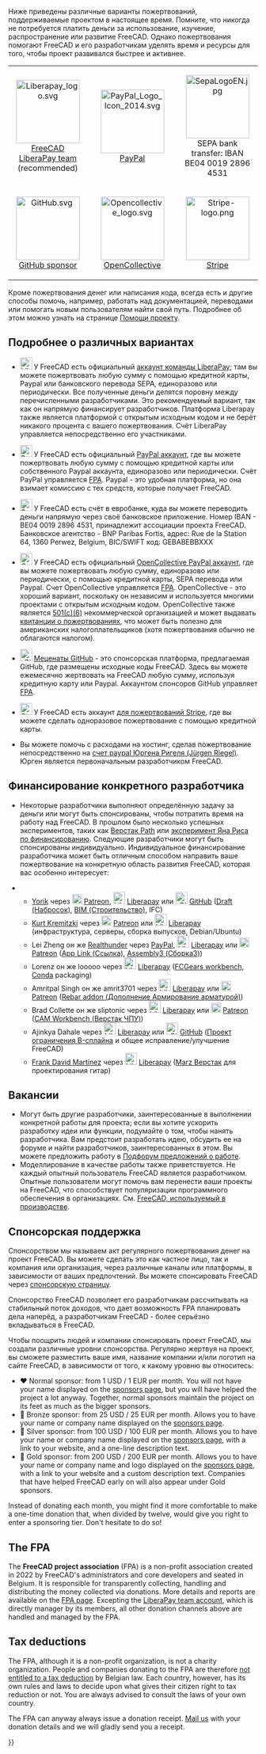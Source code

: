 <languages/>
Ниже приведены различные варианты пожертвований, поддерживаемые проектом в настоящее время. Помните, что никогда не потребуется платить деньги за использование, изучение, распространение или развитие FreeCAD. Однако пожертвования помогают FreeCAD и его разработчикам уделять время и ресурсы для того, чтобы проект развивался быстрее и активнее.
{| align="center" cellpadding="20" style="font-size:120%"
| align=center | [[Image:Liberapay_logo.svg|128px]]
[https://liberapay.com/FreeCAD FreeCAD LiberaPay team] (recommended)
|
| align=center | [[Image:PayPal Logo Icon 2014.svg|128px]]
[https://www.paypal.com/donate/?hosted_button_id=M3Z8BGW6DB69Q PayPal]
|
| align=center | [[Image:SepaLogoEN.jpg|128px]]
SEPA bank transfer: IBAN BE04 0019 2896 4531
|-
| align=center | [[Image:GitHub.svg|128px]]
[https://github.com/sponsors/FreeCAD GitHub sponsor]
|
| align=center | [[Image:Opencollective_logo.svg|128px]]
[https://opencollective.com/freecad OpenCollective]
|
| align=center | [[Image:Stripe-logo.png|128px]]
[https://donate.stripe.com/14k3ei9TYgwFclq145 Stripe]
|}

Кроме пожертвования денег или написания кода, всегда есть и другие способы помочь, например, работать над документацией, переводами или помогать новым пользователям найти свой путь. Подробнее об этом можно узнать на странице [[Help FreeCAD/ru|Помощи проекту]].

<span id="More_details_about_the_different_options"></span>
== Подробнее о различных вариантах ==

* [[File:Liberapay_logo.svg|24px]] У FreeCAD есть официальный [https://liberapay.com/FreeCAD аккаунт команды LiberaPay]; там вы можете пожертвовать любую сумму с помощью кредитной карты, Paypal или банковского перевода SEPA, единоразово или периодически. Все полученные деньги делятся поровну между перечисленными разработчиками. Это рекомендуемый вариант, так как он напрямую финансирует разработчиков. Платформа Liberapay также является платформой с открытым исходным кодом и не берёт никакого процента с вашего пожертвования. Счёт LiberaPay управляется непосредственно его участниками.

* [[File:PayPal Logo Icon 2014.svg|24px]] У FreeCAD есть официальный [https://www.paypal.com/donate/?hosted_button_id=M3Z8BGW6DB69Q PayPal аккаунт], где вы можете пожертвовать любую сумму с помощью кредитной карты или собственного Paypal аккаунта, единоразово или периодически. Счёт PayPal управляется [https://github.com/FreeCAD/FPA FPA]. Paypal - это удобная платформа, но она взимает комиссию с тех средств, которые получает FreeCAD.

* [[File:SepaLogoEN.jpg|24px]] У FreeCAD есть счёт в евробанке, куда вы можете переводить деньги напрямую через своё банковское приложение. Номер IBAN - BE04 0019 2896 4531, принадлежит ассоциации проекта FreeCAD. Банковское агентство - BNP Paribas Fortis, адрес: Rue de la Station 64, 1360 Perwez, Belgium, BIC/SWIFT код: GEBABEBBXXX

* [[File:Opencollective_logo.svg|24px]] У FreeCAD есть официальный [https://opencollective.com/freecad OpenCollective PayPal аккаунт], где вы можете пожертвовать любую сумму, единоразово или периодически, с помощью кредитной карты, SEPA перевода или Paypal. Счет OpenCollective управляется [https://github.com/FreeCAD/FPA FPA]. OpenCollective - это хороший вариант, поскольку он независим и используется многими проектами с открытым исходным кодом. OpenCollective также является [https://en.wikipedia.org/wiki/501(c)_organization 501(c)(6)] некоммерческой организацией и может выдавать [https://docs.opencollective.com/help/financial-contributors/receipts квитанции о пожертвованиях], что может быть полезно для американских налогоплательщиков (хотя пожертвования обычно не облагаются налогом).

* [[File: GitHub.svg|24px]] [https://github.com/sponsors/FreeCAD Меценаты GitHub] - это спонсорская платформа, предлагаемая GitHub, где размещены исходные коды FreeCAD. Здесь вы можете ежемесячно жертвовать на FreeCAD любую сумму, используя кредитную карту или Paypal. Аккаунтом спонсоров GitHub управляет [https://github.com/FreeCAD/FPA FPA]. 

* [[File:Stripe-logo.png|24px]] У FreeCAD есть аккаунт [https://donate.stripe.com/14k3ei9TYgwFclq145 для пожертвований Stripe], где вы можете сделать одноразовое пожертвование с помощью кредитной карты.

* Вы можете помочь с расходами на хостинг, сделав пожертвование непосредственно на [https://www.paypal.com/cgi-bin/webscr?item_name=Donation+to+FreeCAD&cmd=_donations&business=Mail%40juergen-riegel.net счет paypal Юргена Ригеля (Jürgen Riegel)]. Юрген является первоначальным разработчиком FreeCAD.

<span id="Funding_a_specific_developer"></span>
== Финансирование конкретного разработчика ==

* Некоторые разработчики выполняют определённую задачу за деньги или могут быть спонсированы, чтобы потратить время на работу над FreeCAD. В прошлом было несколько успешных экспериментов, таких как [[Path_Workbench/ru|Верстак Path]] или [https://opendeveloperfunding.wordpress.com/ эксперимент Яна Риса по финансированию]. Следующие разработчики могут быть спонсированы индивидуально. Индивидуальное финансирование разработчика может быть отличным способом направить ваше пожертвование на конкретную область развития FreeCAD, которая вас особенно интересует:

** [[User:Yorik|Yorik]] через [[File:patreonporange.png|20px|yorikvanhavre|link=https://www.patreon.com/yorikvanhavre]] [https://www.patreon.com/yorikvanhavre Patreon], [[File:Liberapay_logo.svg|24px]] [https://liberapay.com/yorik Liberapay] или [[File: GitHub.svg|24px]] [https://github.com/sponsors/yorikvanhavre GitHub] ([[Draft_Workbench/ru|Draft (Набросок)]], [[BIM_Workbench/ru|BIM (Строительство)]], IFC)
** [[User:Kkremitzki|Kurt Kremitzki]] через [[File:patreonporange.png|20px|kkremitzki|link=https://www.patreon.com/kkremitzki]] [https://www.patreon.com/kkremitzki Patreon] или [[File:Liberapay_logo.svg|24px]] [https://liberapay.com/kkremitzki Liberapay] (инфраструктура, серверы, сборка выпусков, Debian/Ubuntu)
** Lei Zheng он же [https://github.com/realthunder Realthunder] через [https://www.paypal.com/cgi-bin/webscr?cmd=_s-xclick&hosted_button_id=2SM8GY3U2UUJN PayPal], [[File:Liberapay_logo.svg|24px]] [https://liberapay.com/realthunder/ Liberapay] или [[File:patreonporange.png|20px|Patreon]] [https://www.patreon.com/90thundereal Patreon] ([[App_Link/ru|App Link (Ссылка)]], [[Assembly3_Workbench/ru|Assembly3 (Сборка3)]])
** Lorenz он же looooo через [[File:Liberapay_logo.svg|24px]] [https://liberapay.com/looooo/donate Liberapay] ([https://github.com/looooo/freecad.gears FCGears workbench], [[Conda|Conda]] packaging)
** Amritpal Singh он же amrit3701 через [[File:Liberapay_logo.svg|24px]] [https://liberapay.com/amrit3701 Liberapay] или [[File:patreonporange.png|20px|Patreon]] [https://www.patreon.com/amrit3701 Patreon] ([https://github.com/amrit3701/FreeCAD-Reinforcement Rebar addon (Дополнение Армирование арматурой)])
** Brad Collette он же sliptonic через [[File:Liberapay_logo.svg|24px]] [https://liberapay.com/sliptonic/donate Liberapay] или [[File:patreonporange.png|20px|Patreon]] [https://www.patreon.com/sliptonic Patreon] ([[CAM_Workbench/ru|CAM Workbench (Верстак ЧПУ)]])
** Ajinkya Dahale через [[File:Liberapay_logo.svg|24px]] [https://liberapay.com/ajinkyadahale/ Liberapay] или [[File: GitHub.svg|24px]] [https://github.com/sponsors/AjinkyaDahale/ GitHub] ([https://forum.freecadweb.org/viewtopic.php?f=9&t=71130 Проект ограничения B-сплайна] и общее исправление/улучшение  FreeCAD)
** [[User:Mnesarco|Frank David Martínez]] через [[File:Liberapay_logo.svg|24px]] [https://liberapay.com/mnesarco/ Liberapay] ([https://github.com/mnesarco/MarzWorkbench Marz Верстак] для проектирования гитар)

<span id="Jobs"></span>
== Вакансии ==

* Могут быть другие разработчики, заинтересованные в выполнении конкретной работы для проекта; если вы хотите ускорить разработку идеи или функции, подумайте о том, чтобы нанять разработчика. Вам предстоит разработать идею, обсудить ее на форуме и найти разработчиков, заинтересованных в этом. Вы можете предложить работу в [https://forum.freecadweb.org/viewforum.php?f=31 Подфорум предложений о работе].
* Моделлирование в качестве работы также приветствуется. Не каждый опытный пользователь FreeCAD является разработчиком. Опытные пользователи могут помочь вам перенести ваши проекты на FreeCAD, что способствует популяризации программного обеспечения в организациях. См. [[FreeCAD_used_in_production/ru|FreeCAD, используемый в производстве]].

<span id="Sponsoring"></span>
== Спонсорская поддержка ==

Спонсорством мы называем акт регулярного пожертвования денег на проект FreeCAD. Вы можете сделать это как частное лицо, так и компания или организация, через различные каналы или платформы, в зависимости от ваших предпочтений. Вы можете спонсировать FreeCAD через [https://www.freecad.org/sponsor.php спонсорскую страницу].

Спонсорство FreeCAD позволяет его разработчикам рассчитывать на стабильный поток доходов, что дает возможность FPA планировать дела наперёд, а разработчикам FreeCAD - более серьёзно вкладываться в FreeCAD.

Чтобы поощрить людей и компании спонсировать проект FreeCAD, мы создали различные уровни спонсорства. Регулярно жертвуя на проект, вы сможете разместить ваше имя, название компании и/или логотип на сайте FreeCAD, в зависимости от того, к какому уровню вы относитесь:

* ♥ Normal sponsor: from 1 USD / 1 EUR per month. You will not have your name displayed on the [https://www.freecad.org/sponsor.php sponsors page], but you will have helped the project a lot anyway. Together, normal sponsors maintain the project on its feet as much as the bigger sponsors.
* 🥉 Bronze sponsor: from 25 USD / 25 EUR per month. Allows you to have your name or company name displayed on the [https://www.freecad.org/sponsor.php sponsors page].
* 🥈 Silver sponsor: from 100 USD / 100 EUR per month. Allows you to have your name or company name displayed on the [https://www.freecad.org/sponsor.php sponsors page], with a link to your website, and a one-line description text.
* 🥇 Gold sponsor: from 200 USD / 200 EUR per month. Allows you to have your name or company name and logo displayed on the [https://www.freecad.org/sponsor.php sponsors page], with a link to your website and a custom description text. Companies that have helped FreeCAD early on will also appear under Gold sponsors.

Instead of donating each month, you might find it more comfortable to make a one-time donation that, when divided by twelve, would give you right to enter a sponsoring tier. Don't hesitate to do so!

== The FPA ==

The '''FreeCAD project association''' (FPA) is a non-profit association created in 2022 by FreeCAD's administrators and core developers and seated in Belgium. It is responsible for transparently collecting, handling and distributing the money collected via donations. More details and reports are available on the [https://github.com/FreeCAD/FPA FPA page]. Excepting the [https://liberapay.com/FreeCAD LiberaPay team account], which is directly manager by its members, all other donation channels above are handled and managed by the FPA.

== Tax deductions ==

The FPA, although it is a non-profit organization, is not a charity organization. People and companies donating to the FPA are therefore [https://finances.belgium.be/fr/particuliers/avantages_fiscaux/dons not entitled to a tax deduction] by Belgian law. Each country, however, has its own rules and laws to decide upon what gives their citizen right to tax reduction or not. You are always advised to consult the laws of your own country.

The FPA can anyway always issue a donation receipt. [mailto:fpa@freecad.org Mail us] with your donation details and we will gladly send you a receipt.

{{Userdocnavi{{#translation:}}}}